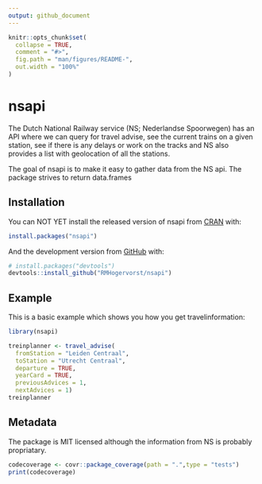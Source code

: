 ```yaml
---
output: github_document
---
```


<!-- README.md is generated from README.Rmd. Please edit that file -->

```r
knitr::opts_chunk$set(
  collapse = TRUE,
  comment = "#>",
  fig.path = "man/figures/README-",
  out.width = "100%"
)
```

# nsapi
The Dutch National Railway service (NS; Nederlandse Spoorwegen) has an API where we can
query for travel advise, see the current trains on a given station, see if there is any delays or work on the tracks and NS also provides a list with geolocation of all the stations. 

The goal of nsapi is to make it easy to gather data from the NS api. The package strives to return data.frames

## Installation

You can NOT YET install the released version of nsapi from [CRAN](https://CRAN.R-project.org) with:

``` r
install.packages("nsapi")
```

And the development version from [GitHub](https://github.com/) with:

``` r
# install.packages("devtools")
devtools::install_github("RMHogervorst/nsapi")
```
## Example

This is a basic example which shows you how you get travelinformation:

```r
library(nsapi)
```

```r
treinplanner <- travel_advise(
  fromStation = "Leiden Centraal", 
  toStation = "Utrecht Centraal",
  departure = TRUE,
  yearCard = TRUE,
  previousAdvices = 1, 
  nextAdvices = 1)
treinplanner
```





## Metadata
The package is MIT licensed although the information from NS is probably propriatary.

```r
codecoverage <- covr::package_coverage(path = ".",type = "tests")
print(codecoverage)
```

